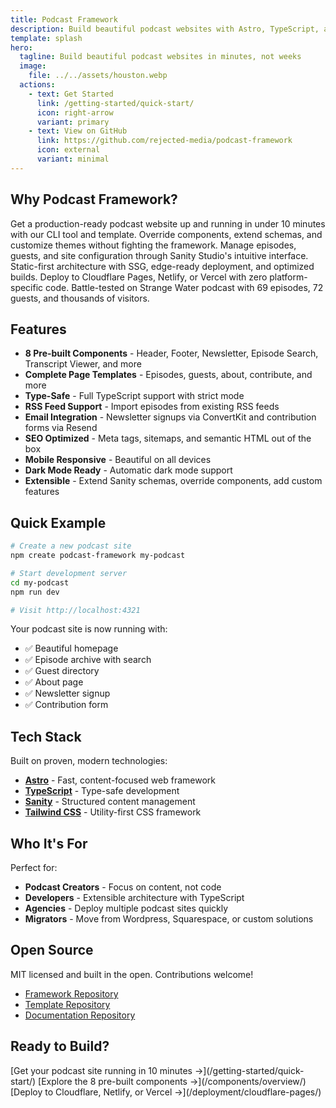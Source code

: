 ```yaml
---
title: Podcast Framework
description: Build beautiful podcast websites with Astro, TypeScript, and Sanity CMS
template: splash
hero:
  tagline: Build beautiful podcast websites in minutes, not weeks
  image:
    file: ../../assets/houston.webp
  actions:
    - text: Get Started
      link: /getting-started/quick-start/
      icon: right-arrow
      variant: primary
    - text: View on GitHub
      link: https://github.com/rejected-media/podcast-framework
      icon: external
      variant: minimal
---
```



## Why Podcast Framework?

<CardGrid stagger>
  <Card title="⚡ Fast to Deploy" icon="rocket">
    Get a production-ready podcast website up and running in under 10 minutes with our CLI tool and template.
  </Card>
  <Card title="🎨 Fully Customizable" icon="pencil">
    Override components, extend schemas, and customize themes without fighting the framework.
  </Card>
  <Card title="📱 CMS-Driven" icon="setting">
    Manage episodes, guests, and site configuration through Sanity Studio's intuitive interface.
  </Card>
  <Card title="🚀 Built for Performance" icon="approve-check">
    Static-first architecture with SSG, edge-ready deployment, and optimized builds.
  </Card>
  <Card title="☁️ Platform Agnostic" icon="puzzle">
    Deploy to Cloudflare Pages, Netlify, or Vercel with zero platform-specific code.
  </Card>
  <Card title="🔒 Production Ready" icon="star">
    Battle-tested on Strange Water podcast with 69 episodes, 72 guests, and thousands of visitors.
  </Card>
</CardGrid>

## Features

- **8 Pre-built Components** - Header, Footer, Newsletter, Episode Search, Transcript Viewer, and more
- **Complete Page Templates** - Episodes, guests, about, contribute, and more
- **Type-Safe** - Full TypeScript support with strict mode
- **RSS Feed Support** - Import episodes from existing RSS feeds
- **Email Integration** - Newsletter signups via ConvertKit and contribution forms via Resend
- **SEO Optimized** - Meta tags, sitemaps, and semantic HTML out of the box
- **Mobile Responsive** - Beautiful on all devices
- **Dark Mode Ready** - Automatic dark mode support
- **Extensible** - Extend Sanity schemas, override components, add custom features

## Quick Example

```bash
# Create a new podcast site
npm create podcast-framework my-podcast

# Start development server
cd my-podcast
npm run dev

# Visit http://localhost:4321
```

Your podcast site is now running with:
- ✅ Beautiful homepage
- ✅ Episode archive with search
- ✅ Guest directory
- ✅ About page
- ✅ Newsletter signup
- ✅ Contribution form

## Tech Stack

Built on proven, modern technologies:

- **[Astro](https://astro.build)** - Fast, content-focused web framework
- **[TypeScript](https://www.typescriptlang.org)** - Type-safe development
- **[Sanity](https://www.sanity.io)** - Structured content management
- **[Tailwind CSS](https://tailwindcss.com)** - Utility-first CSS framework

## Who It's For

Perfect for:
- **Podcast Creators** - Focus on content, not code
- **Developers** - Extensible architecture with TypeScript
- **Agencies** - Deploy multiple podcast sites quickly
- **Migrators** - Move from Wordpress, Squarespace, or custom solutions

## Open Source

MIT licensed and built in the open. Contributions welcome!

- [Framework Repository](https://github.com/rejected-media/podcast-framework)
- [Template Repository](https://github.com/rejected-media/podcast-template)
- [Documentation Repository](https://github.com/rejected-media/podcast-framework-docs)

## Ready to Build?

<CardGrid>
  <Card title="Quick Start" icon="rocket">
    [Get your podcast site running in 10 minutes →](/getting-started/quick-start/)
  </Card>
  <Card title="Component Reference" icon="open-book">
    [Explore the 8 pre-built components →](/components/overview/)
  </Card>
  <Card title="Deployment" icon="rocket">
    [Deploy to Cloudflare, Netlify, or Vercel →](/deployment/cloudflare-pages/)
  </Card>
</CardGrid>
